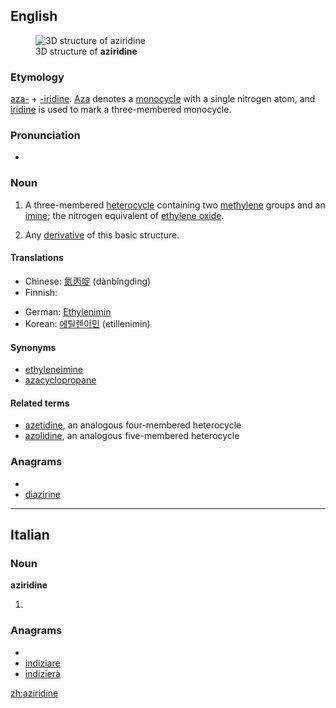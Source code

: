 ==English==
[[Image:Aziridine3d.png|thumb|3D structure of '''aziridine''']]

===Etymology===

[[aza-]] + [[-iridine]].  [[aza|Aza]] denotes a [[monocycle]] with a single nitrogen atom, and [[iridine]] is used to mark a three-membered monocycle.

===Pronunciation===
* {{IPA|əˈzirɪdin}}

===Noun===
{{wikipedia}}
{{en-noun}}

# {{organic compound}} A three-membered [[heterocycle]] containing two [[methylene]] groups and an [[imine]]; the nitrogen equivalent of [[ethylene oxide]].
# {{by extension}} Any [[derivative]] of this basic structure.

====Translations====
{{trans-top|three-membered heterocycle}}
* Chinese: [[氮丙啶]] (dànbǐngdìng)
* Finnish: {{t-|fi|etyleeni-imiini}}
{{trans-mid}}
* German: [[Ethylenimin]] {{n}}
* Korean: [[에틸렌이민]] (etillenimin)
{{trans-bottom}}

====Synonyms====
* [[ethyleneimine]]
* [[azacyclopropane]]

====Related terms====
* [[azetidine]], an analogous four-membered heterocycle
* [[azolidine]], an analogous five-membered heterocycle

===Anagrams===
* {{alphagram|adeiiinrz}}
* [[diazirine#English|diazirine]]


----

==Italian==

===Noun===
'''aziridine''' {{f}}

# {{plural of|[[aziridina]]|lang=it}}

===Anagrams===
* {{alphagram|adeiiinrz}}
* [[indiziare#Italian|indiziare]]
* [[indizierà#Italian|indizierà]]

[[zh:aziridine]]